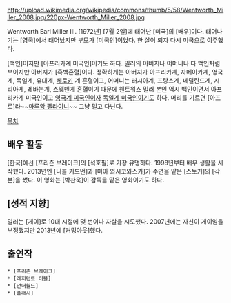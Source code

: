 http://upload.wikimedia.org/wikipedia/commons/thumb/5/58/Wentworth_Miller_2008.jpg/220px-Wentworth_Miller_2008.jpg

Wentworth Earl Miller III. [1972년] [7월 2일]에 태어난 [미국]의 [배우]이다. 태어나기는 [영국]에서 태어났지만 부모가 [미국인]이었다. 한 살이 되자 다시 미국으로 이주했다. 

[백인]이지만 [아프리카계 미국인]이기도 하다. 밀러의 아버지나 어머니나 다 백인처럼 보이지만 아버지가 [흑백혼혈]이다. 정확하게는 아버지가 아프리카계, 자메이카계, 영국계, 독일계, 유대계, [[체로키]] 계 혼혈이고, 어머니는 러시아계, 프랑스계, 네덜란드계, 시리아계, 레바논계, 스웨덴계 혼혈이기 때문에 웬트워스 밀러 본인 역시 백인이면서 아프리카계 미국인이고 [[영국계 미국인]]이자 [[독일계 미국인]]이기도 하다. 머리를 기르면 [아프로]라~~[[마루앙 펠라이니]]~~ 그냥 밀고 다닌다.

[[목차]]
== 배우 활동 ==
[한국]에선 [프리즌 브레이크]의 [석호필]로 가장 유명하다. 1998년부터 배우 생활을 시작했다. 2013년엔 [니콜 키드먼]과 [미아 와시코와스카]가 주연을 맡은 [스토커]의 [각본]을 썼다. 이 영화는 [박찬욱]이 감독을 맡은 영화이기도 하다.
== [성적 지향] ==
밀러는 [게이]로 10대 시절에 몇 번이나 자살을 시도했다. 2007년에는 자신이 게이임을 부정했지만 2013년에 [커밍아웃]했다.
== 출연작 ==
 * [프리즌 브레이크]
 * [레지던트 이블]
 * [언더월드]
 * [플래시]

